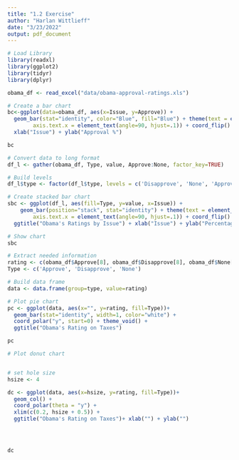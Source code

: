 ```yaml
---
title: "1.2 Exercise"
author: "Harlan Wittlieff"
date: "3/23/2022"
output: pdf_document
---
```


```r
# Load Library
library(readxl)
library(ggplot2)
library(tidyr)
library(dplyr)

obama_df <- read_excel("data/obama-approval-ratings.xls")
```

```r
# Create a bar chart
bc<-ggplot(data=obama_df, aes(x=Issue, y=Approve)) +
  geom_bar(stat="identity", color="Blue", fill="Blue") + theme(text = element_text(size=20),
        axis.text.x = element_text(angle=90, hjust=.1)) + coord_flip() + ggtitle("Obama's Approval Ratings") +
  xlab("Issue") + ylab("Approval %")

bc
```
```r

# Convert data to long format
df_l <- gather(obama_df, Type, value, Approve:None, factor_key=TRUE)

# Build levels
df_l$type <- factor(df_l$type, levels = c('Disapprove', 'None', 'Approve'))

# Create stacked bar chart
sbc <- ggplot(df_l, aes(fill=Type, y=value, x=Issue)) + 
    geom_bar(position="stack", stat="identity") + theme(text = element_text(size=20),
        axis.text.x = element_text(angle=90, hjust=.1)) + coord_flip() + 
  ggtitle("Obama's Ratings by Issue") + xlab("Issue") + ylab("Percentage")

# Show chart
sbc
```
```r
# Extract needed information
rating <- c(obama_df$Approve[8], obama_df$Disapprove[8], obama_df$None[8])
Type <- c('Approve', 'Disapprove', 'None')

# Build data frame
data <- data.frame(group=type, value=rating)

# Plot pie chart
pc <- ggplot(data, aes(x="", y=rating, fill=Type))+
  geom_bar(stat="identity", width=1, color="white") +
  coord_polar("y", start=0) + theme_void() + 
  ggtitle("Obama's Rating on Taxes")

pc

```
```r
# Plot donut chart


# set hole size
hsize <- 4

dc <- ggplot(data, aes(x=hsize, y=rating, fill=Type))+
  geom_col() +
  coord_polar(theta = "y") +
  xlim(c(0.2, hsize + 0.5)) +
  ggtitle("Obama's Rating on Taxes")+ xlab("") + ylab("")




dc
```


